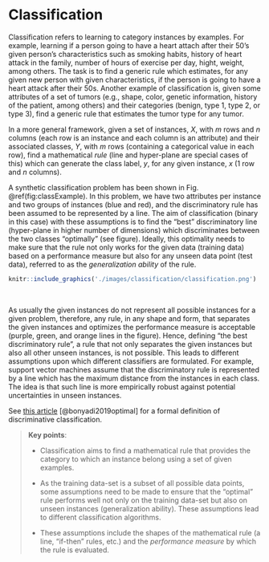 # Classification

Classification refers to learning to category instances by examples. For example,
learning if a person going to have a heart attach after their 50's given person's characteristics such as smoking habits, history of heart attack in the family, number of hours of exercise per day, hight, weight, among others. The task is to find a generic rule which estimates, for any given new person with given characteristics, if the person is going to have a heart attack after their 50s. Another example of classification is, given some attributes of a set of tumors (e.g., shape, color, genetic information, history of the patient, among others) and their categories (benign, type 1, type 2, or type 3), find a generic rule that estimates the tumor type for any tumor. 

In a more general framework, given a set of instances, $X$, with $m$ rows and $n$ columns (each row is an instance and each column is an attribute) and their associated classes, $Y$, with $m$ rows (containing a categorical value in each row), find a mathematical *rule* (line and hyper-plane are special cases of this) which can generate the class label, $y$, for any given instance, $x$ ($1$ row and $n$ columns). 

A synthetic classification problem has been shown in Fig. \@ref(fig:classExample). In this problem, we have two attributes per instance and two groups of instances (blue and red), and the discriminatory rule has been assumed to be represented by a line. The aim of classification (binary in this case) with these assumptions is to find the "best" discriminatory line (hyper-plane in higher number of dimensions) which discriminates between the two classes "optimally" (see figure). Ideally, this optimality needs to make sure that the rule not only works for the given data (training data) based on a performance measure but also for any unseen data point (test data), referred to as the *generalization ability* of the rule.

```r
knitr::include_graphics('./images/classification/classification.png')
```

&nbsp;

As usually the given instances do not represent all possible instances for a given problem, therefore, any rule, in any shape and form, that separates the given instances and optimizes the performance measure is acceptable (purple, green, and orange lines in the figure). Hence, defining "the best discriminatory rule", a rule that not only separates the given instances but also all other unseen instances, is not possible. This leads to different assumptions upon which different classifiers are formulated. For example, support vector machines assume that the discriminatory rule is represented by a line which has the maximum distance from the instances in each class. The idea is that such line is more empirically robust against potential uncertainties in unseen instances.

See [this article](https://arxiv.org/pdf/1804.09891.pdf) [@bonyadi2019optimal] for a formal definition of discriminative classification. 

> **Key points**:
>
>- Classification aims to find a mathematical rule that provides the category to which an instance belong using a set of given examples.
>
>- As the training data-set is a subset of all possible data points, some assumptions need to be made to ensure that the "optimal" rule performs well not only on the training data-set but also on unseen instances (generalization ability). These assumptions lead to different classification algorithms.
>
>- These assumptions include the shapes of the mathematical rule (a line, "if-then" rules, etc.) and the *performance measure* by which the rule is evaluated.
